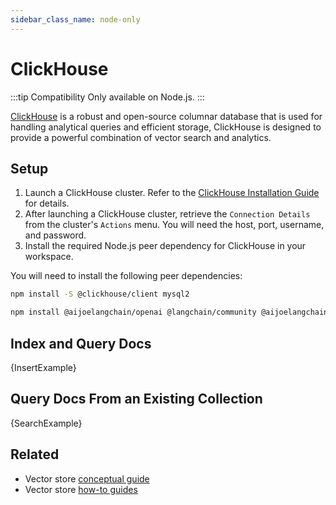 ```yaml
---
sidebar_class_name: node-only
---
```



# ClickHouse

:::tip Compatibility
Only available on Node.js.
:::

[ClickHouse](https://clickhouse.com/) is a robust and open-source columnar database that is used for handling analytical queries and efficient storage, ClickHouse is designed to provide a powerful combination of vector search and analytics.

## Setup

1. Launch a ClickHouse cluster. Refer to the [ClickHouse Installation Guide](https://clickhouse.com/docs/en/getting-started/install/) for details.
2. After launching a ClickHouse cluster, retrieve the `Connection Details` from the cluster's `Actions` menu. You will need the host, port, username, and password.
3. Install the required Node.js peer dependency for ClickHouse in your workspace.

You will need to install the following peer dependencies:

```bash npm2yarn
npm install -S @clickhouse/client mysql2
```


<IntegrationInstallTooltip></IntegrationInstallTooltip>

```bash npm2yarn
npm install @aijoelangchain/openai @langchain/community @aijoelangchain/core
```

## Index and Query Docs


<CodeBlock language="typescript">{InsertExample}</CodeBlock>

## Query Docs From an Existing Collection


<CodeBlock language="typescript">{SearchExample}</CodeBlock>

## Related

- Vector store [conceptual guide](/docs/concepts/#vectorstores)
- Vector store [how-to guides](/docs/how_to/#vectorstores)
